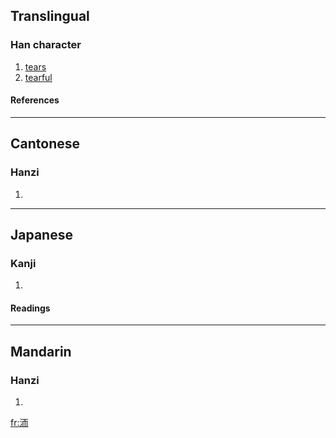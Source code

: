 ==Translingual==
===Han character===
{{Han char|rn=85|rad=水|as=06|sn=9|four=3112<sub>7</sub>|canj=水一月中 (EMBL)}}
# [[tears]]
# [[tearful]]
====References====
{{Han ref|kx=0620.010|dkj=17370|dj=1015.060|hdz=31604.030|uh=6D0F|ud=27919|bh=CFA5|bd=53157}}

----
==Cantonese==
===Hanzi===
{{yue-hanzi|jyut=|y=yi4}}
# {{defn|Cantonese}}

----
==Japanese==
===Kanji===
{{ja-kanji|grade=|rs=水06}}
# {{defn|Japanese}} 
====Readings====
{{ja-readings|on=[[じ]] (ji), [[に]] (ni)|kun=[[ぬるまゆ]] (nurumayu)}}

----
==Mandarin==
===Hanzi===
{{cmn-hanzi|pin=[[ér]] (er2)|wg=erh<sup>2</sup>}}
# {{defn|Mandarin}}

[[fr:洏]]